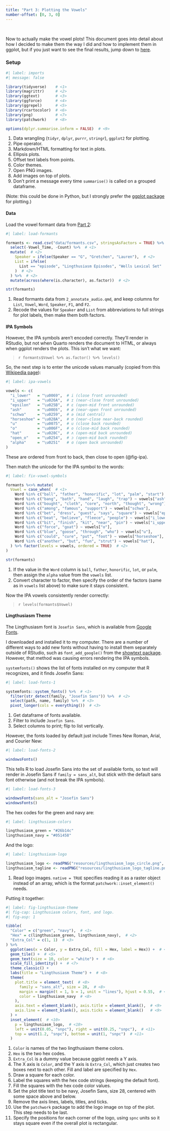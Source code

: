 ```yaml
---
title: "Part 3: Plotting the Vowels"
number-offset: [0, 3, 0]
---
```


<br>

Now to actually make the vowel plots! This document goes into detail about how I decided to make them the way I did and how to implement them in ggplot, but if you just want to see the final results, jump down to [here](#results).

### Setup

```r
#| label: imports
#| message: false

library(tidyverse)    # <1>
library(magrittr)     # <2>
library(ggtext)       # <3>
library(ggforce)      # <4>
library(ggrepel)      # <5>
library(rcartocolor)  # <6>
library(png)          # <7>
library(patchwork)    # <8>

options(dplyr.summarise.inform = FALSE)  # <9>
```

1.  Data wrangling (`tidyr`, `dplyr`, `purrr`, `stringr`), `ggplot2` for plotting.
2.  Pipe operator.
3.  Markdown/HTML formatting for text in plots.
4.  Ellipsis plots.
5.  Offset text labels from points.
6.  Color themes.
7.  Open PNG images.
8.  Add images on top of plots.
9.  Don't print a message every time `summarise()` is called on a grouped dataframe.

(Note: this could be done in Python, but I strongly prefer the [ggplot package](https://ggplot2.tidyverse.org/) for plotting.)

#### Data {.unnumbered}

Load the vowel formant data from [Part 2](2_annotate_audio.qmd):

```r
#| label: load-formants

formants <- read.csv("data/formants.csv", stringsAsFactors = TRUE) %>%  # <1>
  select(-Vowel_Time, -Count) %>%  # <1>
  mutate(  # <2>
    Speaker = ifelse(Speaker == "G", "Gretchen", "Lauren"),  # <2>
    List = ifelse(
      List == "episode", "Lingthusiasm Episodes", "Wells Lexical Set"
    )  # <2>
  ) %>%  # <2>
  mutate(across(where(is.character), as.factor))  # <2>

str(formants)
```

1.  Read formants data from `2_annotate_audio.qmd`, and keep columns for `List`, `Vowel`, `Word`, `Speaker`, `F1`, and `F2`.
2.  Recode the values for `Speaker` and `List` from abbreviations to full strings for plot labels, then make them both factors.

#### IPA Symbols {.unnumbered}

However, the IPA symbols aren't encoded correctly. They'll render in RStudio, but not when Quarto renders the document to HTML, or always when ggplot renders the plots. This isn't what we want:

> `r formants$Vowel %>% as.factor() %>% levels()`

So, the next step is to enter the unicode values manually (copied from this [Wikipedia page](https://en.wikipedia.org/wiki/Phonetic_symbols_in_Unicode#Vowels)):

```r
#| label: ipa-vowels

vowels <- c(
  "i_lower"   = "\u0069",  # i (close front unrounded)
  "i_upper"   = "\u026A",  # ɪ (near-close front unrounded)
  "epsilon"   = "\u025B",  # ɛ (open-mid front unrounded)
  "ash"       = "\u00E6",  # æ (near-open front unrounded)
  "schwa"     = "\u0259",  # ə (mid central)
  "horseshoe" = "\u028A",  # ʊ (near-close near-back rounded)
  "u"         = "\u0075",  # u (close back rounded)
  "o"         = "\u006F",  # o (close-mid back rounded)
  "hat"       = "\u028C",  # ʌ (open-mid back unrounded)
  "open_o"    = "\u0254",  # ɔ (open-mid back rounded)
  "alpha"     = "\u0251"   # ɑ (open back unrounded)
)
```

These are ordered from front to back, then close to open (@fig-ipa).

Then match the unicode for the IPA symbol to the words:

```r
#| label: fix-vowel-symbols

formants %<>% mutate(
  Vowel = case_when(  # <1>
    Word %in% c("ball", "father", "honorific", "lot", "palm", "start") ~ vowels["alpha"],
    Word %in% c("bang", "bath", "hand", "laugh", "trap") ~ vowels["ash"],
    Word %in% c("bought", "cloth", "core", "north", "thought", "wrong") ~ vowels["open_o"],
    Word %in% c("among", "famous", "support") ~ vowels["schwa"],
    Word %in% c("bet", "dress", "guest", "says", "square") ~ vowels["epsilon"],
    Word %in% c("beat", "believe", "fleece", "people") ~ vowels["i_lower"],
    Word %in% c("bit", "finish", "kit", "near", "pin") ~ vowels["i_upper"],
    Word %in% c("force", "goat") ~ vowels["o"],
    Word %in% c("blue", "goose", "through", "who") ~ vowels["u"],
    Word %in% c("could", "cure", "put", "foot") ~ vowels["horseshoe"],
    Word %in% c("another", "but", "fun", "strut") ~ vowels["hat"],
  ) %>% factor(levels = vowels, ordered = TRUE)  # <2>
)

str(formants)
```

1.  If the value in the `Word` column is `ball`, `father`, `honorific`, `lot`, or `palm`, then assign the `alpha` value from the `vowels` list.
2.  Convert character to factor, then specify the order of the factors (same as in `vowels` list above) to make sure it stays consistent.

Now the IPA vowels consistently render correctly: 

> `r levels(formants$Vowel)`

#### Lingthusiasm Theme {.unnumbered}

The Lingthusiasm font is `Josefin Sans`, which is available from [Google Fonts](https://fonts.google.com/specimen/Josefin+Sans/glyphs).

I downloaded and installed it to my computer. There are a number of different ways to add new fonts without having to install them separately outside of RStudio, such as `font_add_google()` from the [showtext package](https://cran.rstudio.com/web/packages/showtext/vignettes/introduction.html). However, that method was causing errors rendering the IPA symbols.

`systemfonts()` shows the list of fonts installed on my computer that R recognizes, and it finds Josefin Sans:

```r
#| label: load-fonts-1

systemfonts::system_fonts() %>%  # <1>
  filter(str_detect(family, "Josefin Sans")) %>%  # <2>
  select(path, name, family) %>%  # <3>
  pivot_longer(cols = everything())  # <3>
```

1.  Get dataframe of fonts available.
2.  Filter to include `Josefin Sans`.
3.  Select columns to print; flip to list vertically.

However, the fonts loaded by default just include Times New Roman, Arial, and Courier New:

```r
#| label: load-fonts-2

windowsFonts()
```

This tells R to load Josefin Sans into the set of available fonts, so text will render in Josefin Sans if `family = sans_alt`, but stick with the default sans font otherwise (and not break the IPA symbols).

```r
#| label: load-fonts-3

windowsFonts(sans_alt = "Josefin Sans")
windowsFonts()
```

The hex codes for the green and navy are:

```r
#| label: lingthusiasm-colors

lingthusiasm_green = "#26b14c"
lingthusiasm_navy = "#051458"
```

And the logo:

```r
#| label: lingthusiasm-logo

lingthusiasm_logo <- readPNG("resources/lingthusiasm_logo_circle.png",  native = TRUE)  # <1>
lingthusiasm_tagline <- readPNG("resources/lingthusiasm_logo_tagline.png",  native = TRUE)  # <1>
```

1.  Read logo images. `native = TRUE` specifies reading it as a raster object instead of an array, which is the format `patchwork::inset_element()` needs.

Putting it together:

```r
#| label: fig-lingthusiasm-theme
#| fig-cap: Lingthusiasm colors, font, and logo.
#| fig-asp: 1

tibble(
  "Color" = c("green", "navy"),  # <1>
  "Hex" = c(lingthusiasm_green, lingthusiasm_navy),  # <2>
  "Extra_Col" = c(1, 1)  # <3>
) %>%
  ggplot(aes(x = Color, y = Extra_Col, fill = Hex, label = Hex)) +  # <4>
  geom_tile() +  # <5>
  geom_text(size = 10, color = "white") +  # <6>
  scale_fill_identity() +  # <7>
  theme_classic() +
  labs(title = "Lingthusiasm Theme") +  # <8>
  theme(
    plot.title = element_text(  # <8>
      family = "sans_alt", size = 28,  # <8>
      margin = margin(t = 1, b = 1, unit = "lines"), hjust = 0.55,  # <8>
      color = lingthusiasm_navy  # <8>
    ),  
    axis.text = element_blank(), axis.title = element_blank(),  # <9>
    axis.line = element_blank(), axis.ticks = element_blank()   # <9>
  ) +
  inset_element(  # <10>
    p = lingthusiasm_logo,  # <10>
    left = unit(0.05, "snpc"), right = unit(0.25, "snpc"),  # <11>
    top = unit(1.2, "snpc"), bottom = unit(1, "snpc")  # <11>
  )
```

1.  `Color` is names of the two lingthusiasm theme colors.
2.  `Hex` is the two hex codes.
3.  `Extra_Col` is a dummy value because ggplot needs a Y axis.
4.  The X axis is `Color`, and the Y axis is `Extra_Col`, which just creates two boxes next to each other. Fill and label are specified by `Hex`.
5.  Draw a square for each color.
6.  Label the squares with the hex code strings (keeping the default font).
7.  Fill the squares with the hex code color values.
8.  Set the plot title text to be navy, Josefin Sans, size 28, centered with some space above and below.
9.  Remove the axis lines, labels, titles, and ticks.
10. Use the `patchwork` package to add the logo image on top of the plot. This step needs to be last.
11. Specify the positions for each corner of the logo, using `spnc` units so it stays square even if the overall plot is rectangular.
